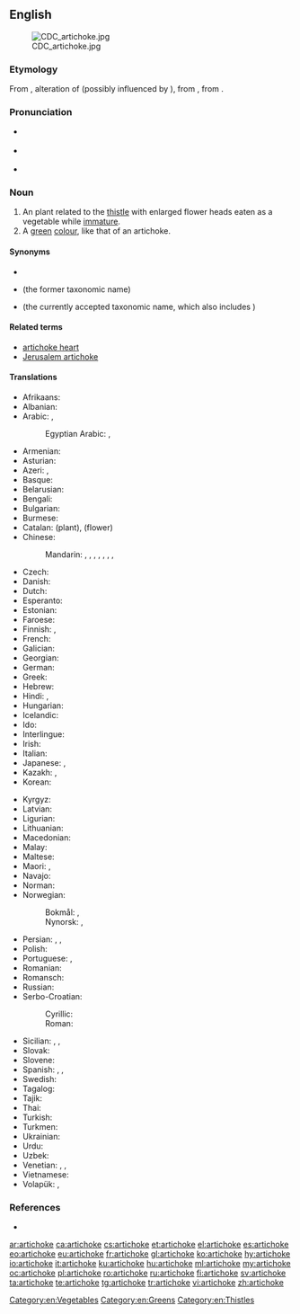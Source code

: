==English==
{{wikipedia}}
[[Image:CDC_artichoke.jpg|right]]

===Etymology===
From {{etyl|lmo|en}} {{m|lmo|articiocco}}, alteration of {{m|lmo|arcicioffo}} (possibly influenced by {{m|it|ciocco||stump}}), from {{etyl|osp|en}} {{m|osp|alcarchofa}}, from {{etyl|ar|en}} {{m|ar|خرشوف|الخُرْشُوف|artichoke}}.

===Pronunciation===
* {{a|rhotic}} {{IPA|/ˈɑɹ.tɪˌtʃəʊk/|lang=en}}
* {{a|non-rhotic}} {{IPA|/ˈɑː.tɪˌtʃəʊk/|lang=en}}
* {{audio|en-us-artichoke.ogg|Audio (US)|lang=en}}

===Noun===
{{en-noun}}

# An plant related to the [[thistle]] with enlarged flower heads eaten as a vegetable while [[immature]].
# A [[green]] [[colour]], like that of an artichoke.
#: {{color panel|8F9779}}

====Synonyms====
* {{l|en|globe artichoke}}
* {{l|mul|Cynara scolymus}} (the former taxonomic name)
* {{l|mul|Cynara cardunculus}} (the currently accepted taxonomic name, which also includes {{l|en|cardoon|cardoons}})

====Related terms====
* [[artichoke heart]]
* [[Jerusalem artichoke]]

====Translations====
{{trans-top|Vegetable}}
* Afrikaans: {{t|af|artisjok}}
* Albanian: {{t|sq|angjinarja}}
* Arabic: {{t|ar|خُرْشُوف|m}}, {{t|ar|أَرْضِيّ شَوْكِيّ|m}}
*: Egyptian Arabic: {{t|arz|خرشوفة|f|tr=xaršūfa}}, {{t|arz|خرشوف|m-p|tr=xaršūf}}
* Armenian: {{t|hy|կանկառ}}
* Asturian: {{t|ast|alcachofa|f}}
* Azeri: {{t|az|artişok}}, {{t|az|ənginar}}
* Basque: {{t|eu|orburu}}
* Belarusian: {{t|be|артышо́к|m}}
* Bengali: {{t|bn|হাতিচোক|sc=Beng}}
* Bulgarian: {{t|bg|артишо́к|m}}
* Burmese: {{t+|my|ပဲပိုးတီ|sc=Mymr}}
* Catalan: {{t|ca|carxofera|f}} (plant), {{t+|ca|carxofa}} (flower)
* Chinese:
*: Mandarin: {{t+|cmn|洋薊|sc=Hani}}, {{t|cmn|洋蓟|tr=yángjì|sc=Hani}}, {{t|cmn|朝鮮薊}}, {{t|cmn|朝鲜蓟|tr=cháoxiǎnjì}}, {{t+|cmn|菊芋|tr=júyù}}, {{t|cmn|洋百合|tr=yángbǎihé}}, {{t|cmn|法國百合}}, {{t|cmn|法国百合|tr=fǎguó bǎihé}}
* Czech: {{t+|cs|artyčok|m}}
* Danish: {{t|da|artiskok}}
* Dutch: {{t+|nl|artisjok|m}}
* Esperanto: {{t|eo|artiŝoko}}
* Estonian: {{t|et|artišokk}}
* Faroese: {{t|fo|artiskokkur|m}}
* Finnish: {{t+|fi|latva-artisokka}}, {{t+|fi|artisokka}}
* French: {{t+|fr|artichaut|m}}
* Galician: {{t+|gl|alcachofa|f}}
* Georgian: {{t|ka|არტიშოკი|sc=Geor}}
* German: {{t+|de|Artischocke|f}}
* Greek: {{t+|el|αγκινάρα|f}}
* Hebrew: {{t+|he|ארטישוק|m|tr=artishok}}
* Hindi: {{t|hi|आटिचोक|tr=āṭicok|sc=Deva}}, {{t|hi|हाथीचक}}
* Hungarian: {{t+|hu|articsóka}}
* Icelandic: {{t|is|ætiþistill}}
* Ido: {{t+|io|artichoko}}
* Interlingue: {{t|ie|artichoc}}
* Irish: {{t|ga|bliosán|m}}
* Italian: {{t+|it|carciofo|m}}
* Japanese: {{t|ja|朝鮮薊|tr=chōsen azami|sc=Jpan}} {{qualifier|Korean thistle}}, {{t+|ja|アーティチョーク|tr=ātichōku|sc=Jpan}}
* Kazakh: {{t|kk|бөрікгүл}}, {{t|kk|артишок}}
* Korean: {{t|ko|아티초크|sc=Kore}}
{{trans-mid}}
* Kyrgyz: {{t|ky|артишок}}
* Latvian: {{t|lv|artišoks|m}}
* Ligurian: {{t|lij|articiocca|f}}
* Lithuanian: {{t|lt|artišokas|m}}
* Macedonian: {{t|mk|артичо́ка|m}}
* Malay: {{t|ms|articok}}
* Maltese: {{t|mt|qaqoċċa|f}}
* Maori: {{t|mi|atihoka}}, {{t|mi|atihoka}}
* Navajo: {{t|nv|azeeʼ hókániitsoh daadánígíí}}
* Norman: {{t|nrf|artichaut vèrt|m}} {{qualifier|Jersey}}
* Norwegian:
*: Bokmål: {{t+|nb|artisjokk|m}}, {{t|nb|artiskokk|m}}
*: Nynorsk: {{t|nn|artisjokk|m}}, {{t|nn|artiskokk|m}}
* Persian: {{t|fa|کنگر فرنگی|tr=kangar-e-farangi|sc=fa-Arab}}, {{t+|fa|آرتیشو|tr=ârtišo|sc=fa-Arab}}, {{t+|fa|انگنار|tr=angenâr|sc=fa-Arab}}
* Polish: {{t+|pl|karczoch|m}}
* Portuguese: {{t+|pt|alcachofra|f}}, {{t|pt|alcachofra hortense|f}}
* Romanian: {{t+|ro|anghinare|f}}
* Romansch: {{t|rm|artischocca|f}}
* Russian: {{t+|ru|артишо́к|m}}
* Serbo-Croatian:
*: Cyrillic: {{t|sh|артичока|f}}
*: Roman: {{t+|sh|artičoka|f}}
* Sicilian: {{t+|scn|cacocciùlu|m}}, {{t+|scn|cacocciùla|f}}, {{t|scn|caccioffula|f}}
* Slovak: {{t+|sk|artičoka|f}}
* Slovene: {{t+|sl|artičoka|f}}
* Spanish: {{t+|es|alcachofa|f}}, {{t+|es|alcaucil|m}} {{qualifier|Argentina|Southern Spain}}, {{t|es|alcacil|m}} {{qualifier|Southeastern Spain}}
* Swedish: {{t+|sv|kronärtskocka}}
* Tagalog: {{t|tl|alkatsopa}}
* Tajik: {{t|tg|анганор}}
* Thai: {{t|th|อาติโช๊ค|tr=aa dtì chóhk}}
* Turkish: {{t+|tr|enginar}}
* Turkmen: {{t|tk|artişok}}
* Ukrainian: {{t+|uk|артишо́к|m}}
* Urdu: {{t|ur|اٹچوك|tr=āṭicok}}
* Uzbek: {{t|uz|artishok}}
* Venetian: {{t|vec|articioco|m}}, {{t+|vec|articiòco|m}}, {{t+|vec|articiòch|m}}
* Vietnamese: {{t|vi|atisô}}
* Volapük: {{t+|vo|tijod}}, {{qualifier|older term}} {{t|vo|tijep}}
{{trans-bottom}}

===References===
* {{R:BBS}}

[[Category:en:Vegetables]]
[[Category:en:Greens]]
[[Category:en:Thistles]]

[[ar:artichoke]]
[[ca:artichoke]]
[[cs:artichoke]]
[[et:artichoke]]
[[el:artichoke]]
[[es:artichoke]]
[[eo:artichoke]]
[[eu:artichoke]]
[[fr:artichoke]]
[[gl:artichoke]]
[[ko:artichoke]]
[[hy:artichoke]]
[[io:artichoke]]
[[it:artichoke]]
[[ku:artichoke]]
[[hu:artichoke]]
[[ml:artichoke]]
[[my:artichoke]]
[[oc:artichoke]]
[[pl:artichoke]]
[[ro:artichoke]]
[[ru:artichoke]]
[[fi:artichoke]]
[[sv:artichoke]]
[[ta:artichoke]]
[[te:artichoke]]
[[tg:artichoke]]
[[tr:artichoke]]
[[vi:artichoke]]
[[zh:artichoke]]